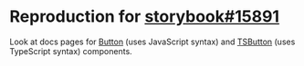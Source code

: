 
<Meta title="Example/Introduction" />

# Reproduction for [storybook#15891](https://github.com/storybookjs/storybook/issues/15891)

Look at docs pages for [Button](/docs/example-button--primary) (uses JavaScript syntax)
and [TSButton](/docs/example-tsbutton--primary) (uses TypeScript syntax) components.
